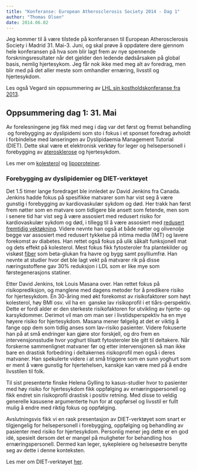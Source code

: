 ```yaml
---
title: "Konferanse: European Atherosclerosis Society 2014 - Dag 1"
author: "Thomas Olsen"
date: 2014.06.02
---
```


Jeg kommer til å være tilstede på konferansen til European Atherosclerosis Society i Madrid 31. Mai-3. Juni, og skal prøve å oppdatere dere gjennom hele konferansen på hva som blir lagt frem av nye spennende forskningsresultater når det gjelder den ledende dødsårsaken på global basis, nemlig hjertesykom. Jeg får nok ikke med meg alt av foredrag, men blir med på det aller meste som omhandler ernæring, livsstil og hjertesykdom.

Les også Vegard sin oppsummering av [LHL sin kostholdskonferanse fra 2013](lhl-konferanse-2013.qmd "Kosthold og hjertesykdom – hvor står vi i 2013?").

## Oppsummering dag 1: 31. Mai

Av forelesningene jeg fikk med meg i dag var det først og fremst behandling  og forebygging av dyslipidemi som sto i fokus i et sponset foredrag avholdt i forbindelse med lanseringen av Dyslipidaemia Management Tutorial (DIET). Dette skal være et elektronisk verktøy for leger og helsepersonell i forebygging av [aterosklerose](fysiologi/hjerte4.qmd "Aterosklerose – Hva og Hvordan") og hjertesykdom.

Les mer om [kolesterol](metabolismen/kolesterolmetabolismen.qmd "Kolesterolmetabolismen") og [lipoproteiner](metabolismen/lipoproteinmetabolismen.qmd "Lipoproteinmetabolismen").

### Forebygging av dyslipidemier og DIET-verktøyet

Det 1.5 timer lange foredraget ble innledet av David Jenkins fra Canada. Jenkins hadde fokus på spesifikke matvarer som har vist seg å være gunstig i forebygging av kardiovaskulær sykdom og død. Her trakk han først frem nøtter som en matvare som tidligere ble ansett som fetende, men som i senere tid har vist seg å være assosiert med redusert risiko for kardiovaskulær sykdom og død, i tillegg til å være assosiert med [redusert fremtidig vektøkning](overvekt-forebygging.qmd "Kosthold og forebygging av overvekt"). Videre nevnte han også at både nøtter og olivenolje begge var assosiert med redusert tykkelse på intima media (IMT) og lavere forekomst av diabetes. Han rettet også fokus på ulik såkalt funksjonell mat og dets effekt på kolesterol. Mest fokus fikk fytosteroler fra plantekilder og viskøst [fiber](naeringsstoffer/fiber.qmd "Fiber") som beta-glukan fra havre og bygg samt psylliumfrø. Han nevnte at studier hvor det ble lagt vekt på matvarer rik på disse næringsstoffene gav 30% reduksjon i LDL som er like mye som førstegenerasjons statiner.

Etter David Jenkins, tok Louis Masana over. Han rettet fokus på risikoprediksjon, og manglene med dagens metoder for å predikere risiko for hjertesykdom. En 30-åring med økt forekomst av risikofaktorer som høyt kolesterol, høy BMI osv. vil ha en  ganske lav risikoprofil i et tiårs-perspektiv. Dette er fordi alder er den sterkeste risikofaktoren for utvikling av hjerte- og karsykdommer. Derimot vil man om man ser i livstidsperspektiv ha en mye høyere risiko for hjertesykdom. Masana mener følgelig at det er viktig å fange opp dem som tidlig anses som lav-risiko pasienter. Videre fokuserte han på at små endringer kan gjøre stor forskjell, og dro frem en intervensjonsstudie hvor yoghurt tilsatt fytosteroler ble gitt til deltakere. Når forskerne sammenlignet matvaner før og etter intervensjonen så man ikke bare en drastisk forbedring i deltakernes risikoprofil men også i deres matvaner. Han spekulerte videre i at små triggere som en sunn yoghurt som er ment å være gunstig for hjertehelsen, kanskje kan være med på å endre livsstilen til folk.

Til sist presenterte finske Helena Gylling to kasus-studier hvor to pasienter med høy risiko for hjertesykdom fikk oppfølging av ernæringspersonell og fikk endret sin risikoprofil drastisk i positiv retning. Med disse to veldig generelle kasusene argumenterte hun for at oppførsel og livsstil er fullt mulig å endre med riktig fokus og oppfølging.

Avslutningsvis fikk vi en rask presentasjon av DIET-verktøyet som snart er tilgjengelig for helsepersonell i forebygging, oppfølging og behandling av pasienter med risiko for hjertesykdom. Personlig mener jeg dette er en god idé, spesielt dersom det er mangel på muligheter for behandling hos ernæringspersonell. Dermed kan leger, sykepleiere og helsesøstre benytte seg av dette i denne konteksten.

Les mer om DIET-verktøyet [her](www.dietattheheart.com).
